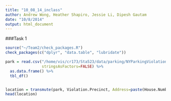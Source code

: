 ```yaml
---
title: "10_08_14_inclass"
author: Andrew Wong, Heather Shapiro, Jessie Li, Dipesh Gautam
date: "10/8/2014"
output: html_document
---
```


###Task 1

```r
source("~/Team2/check_packages.R")
check_packages(c("dplyr", "data.table", "lubridate"))

park = read.csv("/home/vis/cr173/Sta523/data/parking/NYParkingViolations_small.csv",
                stringsAsFactors=FALSE) %>% 
  as.data.frame() %>%
  tbl_df()


location = transmute(park, Violation.Precinct, Address=paste(House.Number, Street.Name), Intersecting.Street)
head(location)

```

